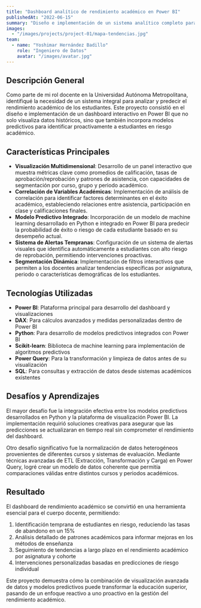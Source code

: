 ```yaml
---
title: "Dashboard analítico de rendimiento académico en Power BI"
publishedAt: "2022-06-15"
summary: "Diseño e implementación de un sistema analítico completo para monitorizar y predecir el rendimiento académico de estudiantes universitarios utilizando Power BI y modelos predictivos."
images:
  - "/images/projects/project-01/mapa-tendencias.jpg"
team:
  - name: "Yoshimar Hernández Badillo"
    role: "Ingeniero de Datos"
    avatar: "/images/avatar.jpg"
---
```


## Descripción General

Como parte de mi rol docente en la Universidad Autónoma Metropolitana, identifiqué la necesidad de un sistema integral 
para analizar y predecir el rendimiento académico de los estudiantes. Este proyecto consistió en el diseño e implementación 
de un dashboard interactivo en Power BI que no solo visualiza datos históricos, sino que también incorpora modelos predictivos 
para identificar proactivamente a estudiantes en riesgo académico.

## Características Principales

- **Visualización Multidimensional**: Desarrollo de un panel interactivo que muestra métricas clave como promedios de calificación, tasas de aprobación/reprobación y patrones de asistencia, con capacidades de segmentación por curso, grupo y periodo académico.
- **Correlación de Variables Académicas**: Implementación de análisis de correlación para identificar factores determinantes en el éxito académico, estableciendo relaciones entre asistencia, participación en clase y calificaciones finales.
- **Modelo Predictivo Integrado**: Incorporación de un modelo de machine learning desarrollado en Python e integrado en Power BI para predecir la probabilidad de éxito o riesgo de cada estudiante basado en su desempeño actual.
- **Sistema de Alertas Tempranas**: Configuración de un sistema de alertas visuales que identifica automáticamente a estudiantes con alto riesgo de reprobación, permitiendo intervenciones proactivas.
- **Segmentación Dinámica**: Implementación de filtros interactivos que permiten a los docentes analizar tendencias específicas por asignatura, periodo o características demográficas de los estudiantes.

## Tecnologías Utilizadas

- **Power BI**: Plataforma principal para desarrollo del dashboard y visualizaciones
- **DAX**: Para cálculos avanzados y medidas personalizadas dentro de Power BI
- **Python**: Para desarrollo de modelos predictivos integrados con Power BI
- **Scikit-learn**: Biblioteca de machine learning para implementación de algoritmos predictivos
- **Power Query**: Para la transformación y limpieza de datos antes de su visualización
- **SQL**: Para consultas y extracción de datos desde sistemas académicos existentes

## Desafíos y Aprendizajes

El mayor desafío fue la integración efectiva entre los modelos predictivos desarrollados en Python y la plataforma de visualización Power BI. La implementación requirió soluciones creativas para asegurar que las predicciones se actualizaran en tiempo real sin comprometer el rendimiento del dashboard.

Otro desafío significativo fue la normalización de datos heterogéneos provenientes de diferentes cursos y sistemas de evaluación. Mediante técnicas avanzadas de ETL (Extracción, Transformación y Carga) en Power Query, logré crear un modelo de datos coherente que permitía comparaciones válidas entre distintos cursos y periodos académicos.

## Resultado

El dashboard de rendimiento académico se convirtió en una herramienta esencial para el cuerpo docente, permitiendo:

1. Identificación temprana de estudiantes en riesgo, reduciendo las tasas de abandono en un 15%
2. Análisis detallado de patrones académicos para informar mejoras en los métodos de enseñanza
3. Seguimiento de tendencias a largo plazo en el rendimiento académico por asignatura y cohorte
4. Intervenciones personalizadas basadas en predicciones de riesgo individual

Este proyecto demuestra cómo la combinación de visualización avanzada de datos y modelos predictivos puede transformar la educación superior, pasando de un enfoque reactivo a uno proactivo en la gestión del rendimiento académico.


